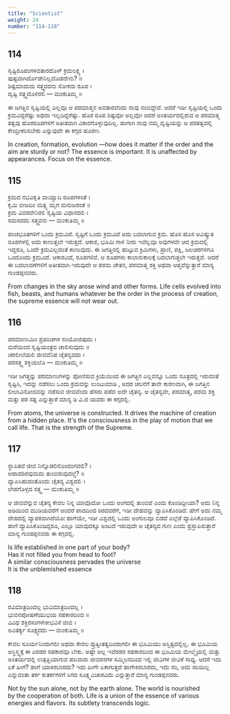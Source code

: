 ```yaml
---
title: "Scientist"
weight: 24
number: "114-118"
---
```


## 114

ಸೃಷ್ಟಿರೂಪಂಗಳವತಾರದೊಳ್ ಕ್ರಮಲಕ್ಷ್ಯ ।  
ಪುಷ್ಟವಾಗಿರ್ದೊಡೇನಿಲ್ಲದೊಡದೇನು? ॥  
ಶಿಷ್ಟಮಾದುದು ಸತ್ತ್ವವದನು ಸೋಕದು ರೂಪ ।  
ದೃಷ್ಟಿ ಸತ್ತ್ವದೊಳಿರಲಿ — ಮಂಕುತಿಮ್ಮ ॥

ಈ ಜಗತ್ತಿನ ಸೃಷ್ಟಿಯಲ್ಲಿ ಎಲ್ಲವೂ ಆ ಪರಮಾತ್ಮನ ಅವತಾರವೆಂದು ನಾವು ನಂಬಿದ್ದೇವೆ. ಆದರೆ ಇಡೀ ಸೃಷ್ಟಿಯಲ್ಲಿ ಒಂದು ಕ್ರಮವಿದ್ದರೆಷ್ಟು ಅಥವಾ ಇಲ್ಲದಿದ್ದರೆಷ್ಟು. ಹೊರ ರೂಪ ಶಿಷ್ಟವೋ ಅಲ್ಲವೋ ಆದರೆ ಅಂತರ್ಯದಲ್ಲಿರುವ ಆ ಪರಮಾತ್ಮ ತತ್ವವು ಹೊರರೂಪಗಳಿಗೆ ಅತೀತವಾಗಿ ವಿಕಾರಗೊಳ್ಳುವುದಿಲ್ಲ. ಹಾಗಾಗಿ ನಾವು ನಮ್ಮ ದೃಷ್ಟಿಯನ್ನು ಆ ಪರತತ್ವದಲ್ಲಿ ಕೇಂದ್ರೀಕರಿಸಬೇಕು ಎನ್ನುವುದೇ ಈ ಕಗ್ಗದ ಹೂರಣ.

In creation, formation, evolution —how does it matter if the order and the aim are sturdy or not? The essence is important. It is unaffected by appearances. Focus on the essence.

## 115

ಕ್ರಮದ ನಭವಿಕೃತಿ ವಾಯ್ವಾದಿ ರೂಪಗಳಂತೆ ।  
ಕೃಮಿ ಬೀಜದಿಂ ಮತ್ಸ್ಯ ಮೃಗ ಮನುಜರಂತೆ ॥  
ಕ್ರಮ ವಿವರವೇನಿರಲಿ ಸೃಷ್ಟಿಯ ವಿಧಾನದಲಿ ।  
ಸಮಸದದು ಸತ್ತ್ವವನು — ಮಂಕುತಿಮ್ಮ ॥

ಪಂಚಭೂತಗಳಿಗೆ ಒಂದು ಕ್ರಮವಿದೆ. ಸೃಷ್ಟಿಗೆ ಒಂದು ಕ್ರಮವಿದೆ ಅದು ಬದಲಾಗುವ ಕ್ರಮ. ಹೊಸ ಹೊಸ ಆವಿಷ್ಕ್ರುತ ರೂಪಗಳಲ್ಲಿ ಅದು ಕಾಣುತ್ತಲೇ ಇರುತ್ತದೆ. ಆಕಾಶ, ಭೂಮಿ ಗಾಳಿ ನೀರು ಇವೆಲ್ಲವೂ ಅವುಗಳದೇ ಆದ ಕ್ರಮದಲ್ಲಿ ಇದ್ದರೂ, ಒಂದೇ ಕ್ರಮವಿಲ್ಲದಂತೆ ಕಾಣುವುದು. ಈ ಜಗತ್ತಿನಲ್ಲಿ ಹುಟ್ಟುವ ಕ್ರಿಮಿಗಳು, ಪ್ರಾಣಿ, ಪಕ್ಷಿ, ಜಲಚರಗಳಿಗೂ ಒಂದೊಂದು ಕ್ರಮವಿದೆ. ಆಕಾರವಿದೆ, ರೂಪಗಳಿವೆ. ಆ ರೂಪಗಳು ಕಾಲಾನುಕಾಲಕ್ಕೆ ಬದಲಾಗುತ್ತಲೇ ಇರುತ್ತವೆ. ಆದರೆ ಈ ಬದಲಾವಣೆಗಳಿಗೆ ಅತೀತವಾಗಿ ಇರುವುದೇ ಆ ಪರಮ ಚೇತನ, ಪರಮಾತ್ಮ ಶಕ್ತಿ ಅಥವಾ ಆತ್ಮವೆನ್ನುತ್ತಾರೆ ಮಾನ್ಯ ಗುಂಡಪ್ಪನವರು.

From changes in the sky arose wind and other forms. Life cells evolved into fish, beasts, and humans whatever be the order in the process of creation, the supreme essence will not wear out.

## 116

ಪರಮಾಣುಮಿಂ ಪ್ರಪಂಚಗಳ ಸಂಯೋಜಿಪುದು ।  
ಮರೆಯಿಂದ ಸೃಷ್ಟಿಯಂತ್ರವ ಚಾಲಿಸುವುದು ॥  
ಚರಲೀಲೆಯಲಿ ಜೀವವೆನಿಪ ಚೈತನ್ಯವದು ।  
ಪರಸತ್ತ್ವ ಶಕ್ತಿಯಲೊ — ಮಂಕುತಿಮ್ಮ ॥

ಇಡೀ ಜಗತ್ತನ್ನು ಪರಮಾಣುಗಳನ್ನು ಪೋಣಿಸುವ ಕ್ರಿಯೆಯಿಂದ ಈ ಜಗತ್ತಿನ ಎಲ್ಲವನ್ನೂ ಒಂದು ಸೂತ್ರದಲ್ಲಿ ಇರುವಂತೆ ಸೃಷ್ಟಿಸಿ, ಇದನ್ನು ನಡೆಸಲು ಒಂದು ಕ್ರಮವನ್ನು ಉಂಟುಮಾಡಿ , ಅದರ ಚಲನೆಗೆ ತಾನೇ ಕಾರಣವಾಗಿ, ಈ ಜಗತ್ತಿನ ಲೀಲಾವಿನೋದವನ್ನು ನಡೆಸುವ ಜೀವವೆಂದು ಹೆಸರು ಪಡೆದ ಅದೇ ಚೈತನ್ಯ. ಆ ಚೈತನ್ಯವೇ, ಪರಮಾತ್ಮ, ಪರಮ ಶಕ್ತಿ ಮತ್ತು ಪರ ಸತ್ವ ಎನ್ನುತ್ತಾರೆ ಮಾನ್ಯ ಡಿ ವಿ.ಜಿ ಯವರು ಈ ಕಗ್ಗದಲ್ಲಿ.

From atoms, the universe is constructed. It drives the machine of creation from a hidden place. It's the consciousness in the play of motion that we call life. That is the strength of the Supreme.

## 117

ಸ್ಥಾಪಿತವೆ ಜೀವ ನಿನ್ನೊಡಲಿನೊಂದಂಗದಲಿ? ।  
ಆಪಾದಶಿರವುಮದು ತುಂಬಿರುವುದಲ್ತೆ? ॥  
ವ್ಯಾಪಿಸಿಹುದಂತೊಂದು ಚೈತನ್ಯ ವಿಶ್ವದಲಿ ।  
ಲೇಪಗೊಳ್ಳದ ಸತ್ತ್ವ — ಮಂಕುತಿಮ್ಮ ॥

ಆ ಜೀವವೆನ್ನುವ ಚೈತನ್ಯ ಕೇವಲ ನಿನ್ನ ಯಾವೊದೋ ಒಂದು ಅಂಗದಲ್ಲಿ ತುಂಬಿದೆ ಎಂದು ಕೊಂಡಿದ್ದೀಯಾ? ಅದು ನಿನ್ನ ಅಡಿಯಿಂದ ಮುಡಿಯವರೆಗೆ ಅಂದರೆ ಪಾದದಿಂದ ಶಿರದವರೆಗೆ, ಇಡೀ ದೇಹವನ್ನು ವ್ಯಾಪಿಸಿಕೊಂಡಿದೆ. ಹೇಗೆ ಅದು ನಮ್ಮ ದೇಹದಲ್ಲಿ ವ್ಯಾಪಕವಾಗಿದೆಯೋ ಹಾಗೆಯೇ, ಇಡೀ ವಿಶ್ವದಲ್ಲಿ ಒಂದು ಅಂಗುಲವೂ ಬಿಡದೆ ಎಲ್ಲೆಡೆ ವ್ಯಾಪಿಸಿಕೊಂಡಿದೆ. ಹಾಗೆ ವ್ಯಾಪಿಸಿಕೊಂಡಿದ್ದರೂ, ಎಲ್ಲೂ ಯಾವುದಕ್ಕೂ ಅಂಟದೆ ಇರುವುದೇ ಆ ಚೈತನ್ಯದ ಗುಣ ಎಂದು ಪ್ರಸ್ತಾಪಿಸುತ್ತಾರೆ ಮಾನ್ಯ ಗುಂಡಪ್ಪನವರು ಈ ಕಗ್ಗದಲ್ಲಿ.

Is life established in one part of your body?  
Has it not filled you from head to foot?  
A similar consciousness pervades the universe  
It is the unblemished essence

## 118

ರವಿಮಾತ್ರದಿಂದಲ್ಲ ಭುವಿಮಾತ್ರದಿಂದಲ್ಲ ।  
ಭುವನಪೋಷಣೆಯುಭಯ ಸಹಕಾರದಿಂದ ॥  
ವಿವಿಧ ಶಕ್ತಿರಸಂಗಳೇಕೀಭವಿಸೆ ಜೀವ ।  
ಅವಿತರ್ಕ್ಯ ಸೂಕ್ಷ್ಮವದು — ಮಂಕುತಿಮ್ಮ ॥

ಕೇವಲ ಸೂರ್ಯನಿಂದಾಗಲೀ ಅಥವಾ ಕೇವಲ ಪ್ರುತ್ವೀತತ್ವದಿಂದಾಗಲೀ ಈ ಭೂಮಿಯು ಅಸ್ತಿತ್ವದಲ್ಲಿಲ್ಲ. ಈ ಭೂಮಿಯ ಅಸ್ಥಿಸ್ತ್ವಕ್ಕೆ ಈ ಎರಡರ ಸಹಕಾರವೂ ಬೇಕು. ಅಷ್ಟೇ ಅಲ್ಲ ಇವೆರಡರ ಸಹಕಾರದಿಂದ ಈ ಭೂಮಿಯ ಮೇಲ್ಮೈಯಲ್ಲಿ ಮತ್ತು ಅಂತರ್ಯದಲ್ಲಿ ಉತ್ಪತ್ತಿಯಾಗುವ ಹಲವಾರು ಜೀವರಸಗಳ ಸಮ್ಮಿಲನದಿಂದ ಇಲ್ಲಿ ಜೀವಿಗಳ ಜೀವಿಕೆ ಸಾಧ್ಯ. ಆದರೆ ಇದು ಏಕೆ ಹೀಗೆ? ಹಾಗೆ ಯಾಕಿರಬಾರದು? ಇದು ಹೀಗೇ ಏಕಾಗುತ್ತದೆ ಹಾಗೇಕಿರಬಾರದು, ಇದು ಸರಿ, ಅದು ಸರಿಯಿಲ್ಲ ಎನ್ನುವಂತಾ ತರ್ಕ ಕುತರ್ಕಗಳಿಗೆ ಸಿಗದ ಸೂಕ್ಷ್ಮವಿಚಾರವಿದು ಎನ್ನುತ್ತಾರೆ ಮಾನ್ಯ ಗುಂಡಪ್ಪನವರು.

Not by the sun alone, not by the earth alone. The world is nourished  
by the cooperation of both. Life is a union of the essence of various energies and flavors. Its subtlety transcends logic.
